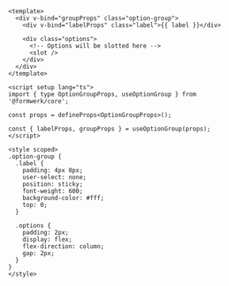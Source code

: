 ```vue
<template>
  <div v-bind="groupProps" class="option-group">
    <div v-bind="labelProps" class="label">{{ label }}</div>

    <div class="options">
      <!-- Options will be slotted here -->
      <slot />
    </div>
  </div>
</template>

<script setup lang="ts">
import { type OptionGroupProps, useOptionGroup } from '@formwerk/core';

const props = defineProps<OptionGroupProps>();

const { labelProps, groupProps } = useOptionGroup(props);
</script>

<style scoped>
.option-group {
  .label {
    padding: 4px 8px;
    user-select: none;
    position: sticky;
    font-weight: 600;
    background-color: #fff;
    top: 0;
  }

  .options {
    padding: 2px;
    display: flex;
    flex-direction: column;
    gap: 2px;
  }
}
</style>
```
